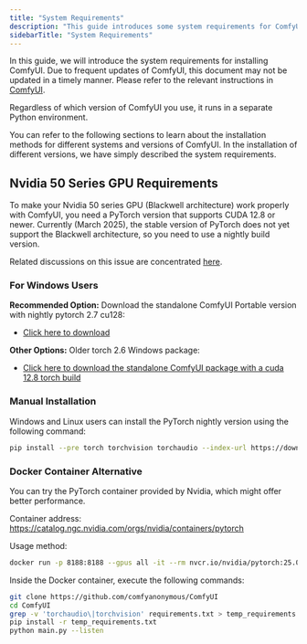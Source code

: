 ```yaml
---
title: "System Requirements"
description: "This guide introduces some system requirements for ComfyUI, including hardware and software requirements"
sidebarTitle: "System Requirements"
---
```



In this guide, we will introduce the system requirements for installing ComfyUI. Due to frequent updates of ComfyUI, this document may not be updated in a timely manner. Please refer to the relevant instructions in [ComfyUI](https://github.com/comfyanonymous/ComfyUI).

Regardless of which version of ComfyUI you use, it runs in a separate Python environment.

You can refer to the following sections to learn about the installation methods for different systems and versions of ComfyUI. In the installation of different versions, we have simply described the system requirements.

<InstallLink/>

## Nvidia 50 Series GPU Requirements

To make your Nvidia 50 series GPU (Blackwell architecture) work properly with ComfyUI, you need a PyTorch version that supports CUDA 12.8 or newer. Currently (March 2025), the stable version of PyTorch does not yet support the Blackwell architecture, so you need to use a nightly build version.

Related discussions on this issue are concentrated [here](https://github.com/comfyanonymous/ComfyUI/discussions/6643).

### For Windows Users

**Recommended Option:**
Download the standalone ComfyUI Portable version with nightly pytorch 2.7 cu128:
- [Click here to download](https://github.com/comfyanonymous/ComfyUI/releases/download/latest/ComfyUI_windows_portable_nvidia_or_cpu_nightly_pytorch.7z)

**Other Options:**
Older torch 2.6 Windows package:
- [Click here to download the standalone ComfyUI package with a cuda 12.8 torch build](https://github.com/comfyanonymous/ComfyUI/releases/download/latest/ComfyUI_cu128_50XX.7z)

### Manual Installation

Windows and Linux users can install the PyTorch nightly version using the following command:

```bash
pip install --pre torch torchvision torchaudio --index-url https://download.pytorch.org/whl/nightly/cu128
```

### Docker Container Alternative

You can try the PyTorch container provided by Nvidia, which might offer better performance.

Container address: https://catalog.ngc.nvidia.com/orgs/nvidia/containers/pytorch

Usage method:

```bash
docker run -p 8188:8188 --gpus all -it --rm nvcr.io/nvidia/pytorch:25.01-py3
```

Inside the Docker container, execute the following commands:

```bash
git clone https://github.com/comfyanonymous/ComfyUI
cd ComfyUI
grep -v 'torchaudio\|torchvision' requirements.txt > temp_requirements.txt
pip install -r temp_requirements.txt
python main.py --listen
```